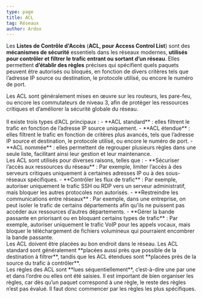 ```yaml
---
type: page
title: ACL
tag: Réseaux
author: Ardox
---
```


Les **Listes de Contrôle d'Accès** (**ACL, pour Access Control List**) sont des **mécanismes de sécurité** essentiels dans les
réseaux modernes, **utilisés pour contrôler et filtrer le trafic entrant ou sortant d’un réseau**. Elles permettent
**d’établir des règles** précises qui spécifient quels paquets peuvent être autorisés ou bloqués, en fonction de divers
critères tels que l’adresse IP source ou destination, le protocole utilisé, ou encore le numéro de port.
<br />
<div class="p-4 font-mono border-l-2 border-primary bg-mbg my-6">
Les ACL sont généralement mises en œuvre sur les routeurs, les pare-feu, ou encore les commutateurs de niveau 3, afin
de protéger les ressources critiques et d’améliorer la sécurité globale du réseau.
</div>
<br />
Il existe trois types d’ACL principaux :
- **ACL standard** : elles filtrent le trafic en fonction de l’adresse IP source uniquement.
- **ACL étendue** : elles filtrent le trafic en fonction de critères plus avancés, tels que l’adresse IP source et
destination, le protocole utilisé, ou encore le numéro de port.
- **ACL nommée** : elles permettent de regrouper plusieurs règles dans une seule liste, facilitant ainsi leur gestion et
leur maintenance.
<br />
Les ACL sont utilisés pour diverses raisons, telles que :
- **Sécuriser l’accès aux ressources du réseau** : Par exemple, limiter l’accès à des serveurs critiques uniquement à
certaines adresses IP ou à des sous-réseaux spécifiques.
- **Contrôler les flux de trafic** : Par exemple, autoriser uniquement le trafic SSH ou RDP vers un serveur administratif,
mais bloquer les autres protocoles non autorisés.
- **Restreindre les communications entre réseaux** : Par exemple, dans une entreprise, on peut isoler le trafic de
certains départements afin qu'ils ne puissent pas accéder aux ressources d’autres départements.
- **Gérer la bande passante en priorisant ou en bloquant certains types de trafic** : Par exemple, autoriser
uniquement le trafic VoIP pour les appels vocaux, mais bloquer le téléchargement de fichiers volumineux qui
pourraient encombrer la bande passante.
<br />
<div class="p-4 font-mono border-l-2 border-primary bg-mbg my-6">
Les ACL doivent être placées au bon endroit dans le réseau. Les ACL standard sont
généralement **placées aussi près que possible de la destination à filtrer**, tandis que les ACL étendues sont
**placées près de la source du trafic à contrôler**.
</div>
<div class="p-4 font-mono border-l-2 border-primary bg-mbg my-6">
Les règles des ACL sont **lues séquentiellement**, c’est-à-dire une par une et dans l’ordre ou elles
ont été saisies. Il est important de bien organiser les règles, car dès qu’un paquet correspond à une règle, le reste des
règles n’est pas évalué. Il faut donc commencer par les règles les plus spécifiques.
</div>